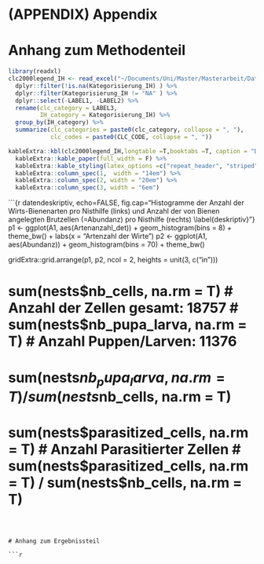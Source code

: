 
# (APPENDIX) Appendix {-}

# Anhang zum Methodenteil

```r
library(readxl)
clc2000legend_IH <- read_excel("~/Documents/Uni/Master/Masterarbeit/Daten/clc2000legend_IH.xls") %>% 
  dplyr::filter(!is.na(Kategorisierung_IH) ) %>% 
  dplyr::filter(Kategorisierung_IH != "NA" ) %>% 
  dplyr::select(-LABEL1, -LABEL2) %>% 
  rename(clc_category = LABEL3,
         IH_category = Kategorisierung_IH) %>% 
  group_by(IH_category) %>% 
  summarize(clc_categories = paste0(clc_category, collapse = ", "),
            clc_codes = paste0(CLC_CODE, collapse = ", "))

kableExtra::kbl(clc2000legend_IH,longtable =T,booktabs =T, caption = "Die in dieser Arbeit verwendeten Landnutzungskategorien (spalte IH\\_category) sind eine Zusammenfassung der Landnutzungklassen der CLC-Daten des Copernicus-Programmes (Kageogrien des clc-Datensatzes in der Spalte clc\\_categories, sowie deren Kodierung in der Spalte clc\\_codes.  \\label{clc_cat} ", caption.short = "Landnutzungskategorien") %>% 
  kableExtra::kable_paper(full_width = F) %>%
  kableExtra::kable_styling(latex_options =c("repeat_header", "striped", "hold_position", "scale_down"),  repeat_header_text = "(ref:continued)") %>% 
  kableExtra::column_spec(1,  width = "14em") %>%
  kableExtra::column_spec(2, width = "20em") %>%
  kableExtra::column_spec(3, width = "6em")
```



```{r datendeskriptiv, echo=FALSE, fig.cap="Histogramme der Anzahl der Wirts-Bienenarten pro Nisthilfe (links) und Anzahl der von Bienen angelegten Brutzellen (=Abundanz) pro Nisthilfe (rechts) \\label{deskriptiv}"}
p1 <- ggplot(A1, aes(Artenanzahl_det)) + geom_histogram(bins = 8) +
  theme_bw() + labs(x = "Artenzahl der Wirte")
p2 <- ggplot(A1, aes(Abundanz)) + geom_histogram(bins = 70) + theme_bw() 

gridExtra::grid.arrange(p1, p2, ncol = 2, heights = unit(3, c("in")))

# sum(nests$nb_cells, na.rm = T) # Anzahl der Zellen gesamt: 18757
# sum(nests$nb_pupa_larva, na.rm = T) # Anzahl Puppen/Larven: 11376
# sum(nests$nb_pupa_larva, na.rm = T) / sum(nests$nb_cells, na.rm = T)
# sum(nests$parasitized_cells, na.rm = T) # Anzahl Parasitierter Zellen
# sum(nests$parasitized_cells, na.rm = T) / sum(nests$nb_cells, na.rm = T)
```



# Anhang zum Ergebnissteil

```r

```


```r

```


```r

```

<!-- ## Figures {-} -->

<!-- ```{r graph2, echo=FALSE, out.extra = "", fig.cap="Estimated residuals (2) from model XXX. ...", out.width = "50%"} -->
<!-- knitr::include_graphics("figures/graph.eps") -->
<!-- ``` -->

<!-- ## Tables {-} -->

<!-- \begin{table}[ht] -->
<!--     \begin{center} -->
<!--         {\footnotesize -->
<!--         \begin{tabular}{l|cccccccccc} -->
<!--         \hline \hline -->
<!--                         & 3m    & 6m    & 1yr   & 2yr   & 3yr   & 5yr   & 7yr   & 10yr  & 12yr  & 15yr   \\ -->
<!--             \hline -->
<!--                 Mean   & 3.138 & 3.191 & 3.307 & 3.544 & 3.756 & 4.093 & 4.354 & 4.621 & 4.741 & 4.878  \\ -->
<!--                 Median & 3.013 & 3.109 & 3.228 & 3.490 & 3.680 & 3.906 & 4.117 & 4.420 & 4.575 & 4.759  \\ -->
<!--                 Min    & 1.984 & 1.950 & 1.956 & 2.010 & 2.240 & 2.615 & 2.850 & 3.120 & 3.250 & 3.395  \\ -->
<!--                 Max    & 5.211 & 5.274 & 5.415 & 5.583 & 5.698 & 5.805 & 5.900 & 6.031 & 6.150 & 6.295  \\ -->
<!--                 StD    & 0.915 & 0.919 & 0.935 & 0.910 & 0.876 & 0.825 & 0.803 & 0.776 & 0.768 & 0.762  \\ -->
<!--             \hline \hline -->
<!--         \end{tabular}} -->
<!--     \end{center} -->
<!--     \caption{Detailed descriptive statistics of location and dispersion for -->
<!--     2100 observed swap rates for the period from -->
<!--     February 15, 1999 to March 2, 2007. Swap rates measured as 3.12 (instead of 0.0312).} -->
<!--     \label{tab:apptable} -->
<!-- \end{table} -->

<!-- \newpage -->
